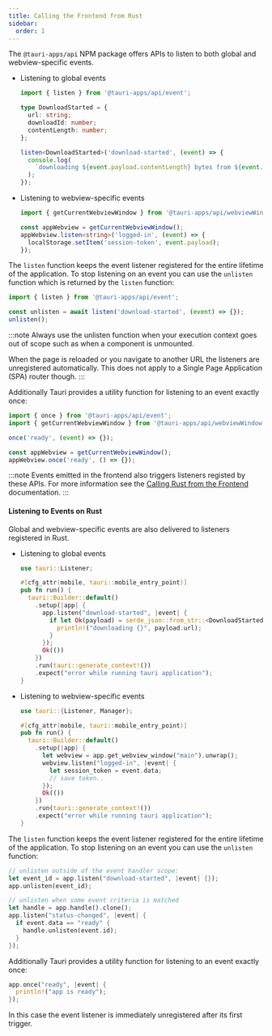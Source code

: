 ```yaml
---
title: Calling the Frontend from Rust
sidebar:
  order: 1
---
```


The `@tauri-apps/api` NPM package offers APIs to listen to both global and webview-specific events.

- Listening to global events

  ```ts
  import { listen } from '@tauri-apps/api/event';

  type DownloadStarted = {
    url: string;
    downloadId: number;
    contentLength: number;
  };

  listen<DownloadStarted>('download-started', (event) => {
    console.log(
      `downloading ${event.payload.contentLength} bytes from ${event.payload.url}`
    );
  });
  ```

- Listening to webview-specific events

  ```ts
  import { getCurrentWebviewWindow } from '@tauri-apps/api/webviewWindow';

  const appWebview = getCurrentWebviewWindow();
  appWebview.listen<string>('logged-in', (event) => {
    localStorage.setItem('session-token', event.payload);
  });
  ```

The `listen` function keeps the event listener registered for the entire lifetime of the application.
To stop listening on an event you can use the `unlisten` function which is returned by the `listen` function:

```js
import { listen } from '@tauri-apps/api/event';

const unlisten = await listen('download-started', (event) => {});
unlisten();
```

:::note
Always use the unlisten function when your execution context goes out of scope
such as when a component is unmounted.

When the page is reloaded or you navigate to another URL the listeners are unregistered automatically.
This does not apply to a Single Page Application (SPA) router though.
:::

Additionally Tauri provides a utility function for listening to an event exactly once:

```js
import { once } from '@tauri-apps/api/event';
import { getCurrentWebviewWindow } from '@tauri-apps/api/webviewWindow';

once('ready', (event) => {});

const appWebview = getCurrentWebviewWindow();
appWebview.once('ready', () => {});
```

:::note
Events emitted in the frontend also triggers listeners registed by these APIs.
For more information see the [Calling Rust from the Frontend] documentation.
:::

#### Listening to Events on Rust

Global and webview-specific events are also delivered to listeners registered in Rust.

- Listening to global events

  ```rust title="src-tauri/src/lib.rs"
  use tauri::Listener;

  #[cfg_attr(mobile, tauri::mobile_entry_point)]
  pub fn run() {
    tauri::Builder::default()
      .setup(|app| {
        app.listen("download-started", |event| {
          if let Ok(payload) = serde_json::from_str::<DownloadStarted>(&event.payload()) {
            println!("downloading {}", payload.url);
          }
        });
        Ok(())
      })
      .run(tauri::generate_context!())
      .expect("error while running tauri application");
  }
  ```

- Listening to webview-specific events

  ```rust title="src-tauri/src/lib.rs"
  use tauri::{Listener, Manager};

  #[cfg_attr(mobile, tauri::mobile_entry_point)]
  pub fn run() {
    tauri::Builder::default()
      .setup(|app| {
        let webview = app.get_webview_window("main").unwrap();
        webview.listen("logged-in", |event| {
          let session_token = event.data;
          // save token..
        });
        Ok(())
      })
      .run(tauri::generate_context!())
      .expect("error while running tauri application");
  }
  ```

The `listen` function keeps the event listener registered for the entire lifetime of the application.
To stop listening on an event you can use the `unlisten` function:

```rust
// unlisten outside of the event handler scope:
let event_id = app.listen("download-started", |event| {});
app.unlisten(event_id);

// unlisten when some event criteria is matched
let handle = app.handle().clone();
app.listen("status-changed", |event| {
  if event.data == "ready" {
    handle.unlisten(event.id);
  }
});
```

Additionally Tauri provides a utility function for listening to an event exactly once:

```rust
app.once("ready", |event| {
  println!("app is ready");
});
```

In this case the event listener is immediately unregistered after its first trigger.

[Calling Rust from the Frontend]: /develop/calling-rust/
